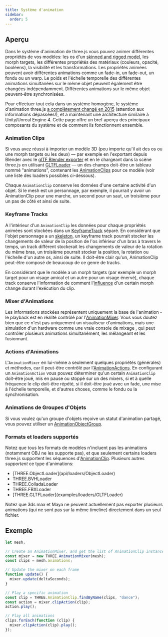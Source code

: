 ```yaml
---
title: Système d'animation
sidebar:
  order: 5
---
```


## Aperçu

Dans le système d'animation de three.js vous pouvez animer différentes propriétés de vos modèles:
les os d'un [skinned and rigged model](api/objects/SkinnedMesh), les morph targets, les différentes propriétés des matériaux
(couleurs, opacité, booléens), la visibilité et les transformations. Les propriétés animées peuvent avoir différentes animations comme un fade-in,
un fade-out, un fondu ou un warp. Le poids et l'échelle temporelle des différentes animations simultanées
sur le même objet peuvent également être changées indépendamment.
Différentes animations sur le même objet peuvent-être
synchronisées.

Pour effectuer tout cela dans un système homogène, le système d'animation three.js
[ a complètement changé en 2015](https://github.com/mrdoob/three.js/issues/6881)
(attention aux informations dépassées!), et a maintenant une architecture similaire à
Unity/Unreal Engine 4. Cette page offre un bref aperçu des principaux composants du système
et de comment ils fonctionnent ensemble.

### Animation Clips

Si vous avez réussi à importer un modèle 3D (peu importe qu'il ait
des os ou une morph targets ou les deux) — par exemple en l'exportant depuis Blender avec le
[ glTF Blender exporter](https://github.com/KhronosGroup/glTF-Blender-IO) et
en le chargeant dans la scène three.js en utilisant [GLTFLoader](examples/loaders/GLTFLoader) — un des champs doit-être
un tableau nommé "animations", contenant les [AnimationClips](api/animation/AnimationClip)
pour ce modèle (voir une liste des loaders possibles ci-dessous).

Chaque `AnimationClip` conserve les données d'une certaine activité d'un objet. Si le
mesh est un personnage, par exemple, il pourrait y avoir un AnimationClip pour une marche, un second
pour un saut, un troisième pour un pas de côté et ainsi de suite.

### Keyframe Tracks

A l'intérieur d'un `AnimationClip` les données pour chaque propriétés animées sont stockées
dans un [KeyframeTrack](api/animation/KeyframeTrack) séparé. En considérant que l'objet personnage a un [skeleton](api/objects/Skeleton),
un keyframe track pourrait stocker les changements de valeur de la position de l'os inférieur d'un bras
à travers le temps, un track différent stockerait les changements de valeur de la rotation du même bras, un troisième
pourrait stocker la position, la rotation ou l'échelle d'un autre os, ainsi de suite. Il doit-être clair qu'un,
AnimationClip peut-être composé de beaucoup de ce genre de tracks.

En considérant que le modèle a un morph targets (par exemple un morph
target pour un visage amical et un autre pour un visage énervé), chaque track conserve
l'information de comment l'[influence](api/objects/Mesh#morphTargetInfluences) d'un certain morph
change durant l'exécution du clip.

### Mixer d'Animations

Les informations stockées représentent uniquement la base de l'animation - le playback est en réalité contrôlé par
l'[AnimationMixer](api/animation/AnimationMixer). Vous vous doutez bien que ce n'est pas uniquement un visualiseur d'animations, mais
une simulation d'un hardware comme une vraie console de mixage , qui peut contrôler plusieurs animations
simultanément, les mélangeant et les fusionnant.

### Actions d'Animations

L'`AnimationMixer` en lui-même a seulement quelques propriétés (générales) et méthodes, car il
peut-être contrôlé par l'[AnimationActions](api/animation/AnimationAction). En configurant un
`AnimationAction` vous pouvez déterminer qu'un certain `AnimationClip` doit-être joué, mis en pause
ou stoppé sur un des mixers, si et à quelle fréquence le clip doit-être répété, si il
doit-être joué avec un fade, une mise à l'échelle temporelle, et d'autres choses, comme le fondu
ou la synchronisation.

### Animations de Groupes d'Objets

Si vous voulez qu'un groupe d'objets reçoive un statut d'animation partagé, vous pouvez utiliser un
[AnimationObjectGroup](api/animation/AnimationObjectGroup).

### Formats et loaders supportés

Notez que tous les formats de modèles n'incluent pas les animations (notamment OBJ ne les supporte pas), et que seulement certains
loaders three.js supportent les séquences d'[AnimationClip](api/animation/AnimationClip). Plusieurs autres _supportent_
ce type d'animations:

<ul>
  <li>[THREE.ObjectLoader](api/loaders/ObjectLoader)</li>
  <li>THREE.BVHLoader</li>
  <li>THREE.ColladaLoader</li>
  <li>THREE.FBXLoader</li>
  <li>[THREE.GLTFLoader](examples/loaders/GLTFLoader)</li>
</ul>

Notez que 3ds max et Maya ne peuvent actuellement pas exporter plusieurs animations (qui ne sont pas sur
la même timeline) directement dans un seul fichier.

## Exemple

```javascript
let mesh;

// Create an AnimationMixer, and get the list of AnimationClip instances
const mixer = new THREE.AnimationMixer(mesh);
const clips = mesh.animations;

// Update the mixer on each frame
function update() {
  mixer.update(deltaSeconds);
}

// Play a specific animation
const clip = THREE.AnimationClip.findByName(clips, "dance");
const action = mixer.clipAction(clip);
action.play();

// Play all animations
clips.forEach(function (clip) {
  mixer.clipAction(clip).play();
});
```
